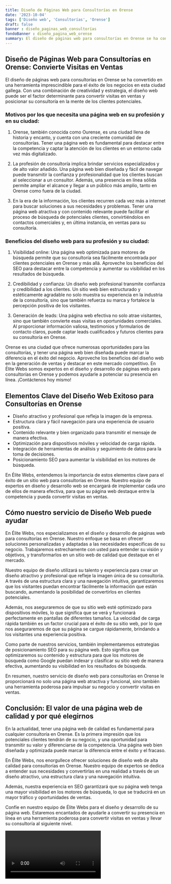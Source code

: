 ```yaml
---
title: Diseño de Páginas Web para Consultorías en Orense
date: '2023-10-04'
tags: ['Diseño web', 'Consultorías', 'Orense']
draft: false
banner : diseño_paginas_web_consultorías
fondoBanner : diseño_pagina_web_orense
summary: El diseño de páginas web para consultorías en Orense se ha convertido en una herramienta imprescindible para el éxito de los negocios en esta ciudad gallega. Con una combinación de creatividad y estrategia, el diseño web puede ser el factor determinante para convertir visitas en ventas y posicionar su consultoría en la mente de los clientes potenciales.
---
```


## Diseño de Páginas Web para Consultorías en Orense: Convierte Visitas en Ventas

El diseño de páginas web para consultorías en Orense se ha convertido en una herramienta imprescindible para el éxito de los negocios en esta ciudad gallega. Con una combinación de creatividad y estrategia, el diseño web puede ser el factor determinante para convertir visitas en ventas y posicionar su consultoría en la mente de los clientes potenciales.

### Motivos por los que necesita una página web en su profesión y en su ciudad:

1. Orense, también conocida como Ourense, es una ciudad llena de historia y encanto, y cuenta con una creciente comunidad de consultorías. Tener una página web es fundamental para destacar entre la competencia y captar la atención de los clientes en un entorno cada vez más digitalizado.

2. La profesión de consultoría implica brindar servicios especializados y de alto valor añadido. Una página web bien diseñada y fácil de navegar puede transmitir la confianza y profesionalidad que los clientes buscan al seleccionar a un consultor. Además, una presencia en línea sólida permite ampliar el alcance y llegar a un público más amplio, tanto en Orense como fuera de la ciudad.

3. En la era de la información, los clientes recurren cada vez más a internet para buscar soluciones a sus necesidades y problemas. Tener una página web atractiva y con contenido relevante puede facilitar el proceso de búsqueda de potenciales clientes, convirtiéndolos en contactos comerciales y, en última instancia, en ventas para su consultoría.

### Beneficios del diseño web para su profesión y su ciudad:

1. Visibilidad online: Una página web optimizada para motores de búsqueda permite que su consultoría sea fácilmente encontrada por clientes potenciales en Orense y más allá. Aproveche los beneficios del SEO para destacar entre la competencia y aumentar su visibilidad en los resultados de búsqueda.

2. Credibilidad y confianza: Un diseño web profesional transmite confianza y credibilidad a los clientes. Un sitio web bien estructurado y estéticamente agradable no solo muestra su experiencia en la industria de la consultoría, sino que también refuerza su marca y fortalece la percepción positiva de los visitantes.

3. Generación de leads: Una página web efectiva no solo atrae visitantes, sino que también convierte esas visitas en oportunidades comerciales. Al proporcionar información valiosa, testimonios y formularios de contacto claros, puede captar leads cualificados y futuros clientes para su consultoría en Orense.

Orense es una ciudad que ofrece numerosas oportunidades para las consultorías, y tener una página web bien diseñada puede marcar la diferencia en el éxito del negocio. Aproveche los beneficios del diseño web en la generación de ventas y destacar en este mercado competitivo. En Élite Webs somos expertos en el diseño y desarrollo de páginas web para consultorías en Orense y podemos ayudarle a potenciar su presencia en línea. ¡Contáctenos hoy mismo!

<GifSeo />

<Cta />

## Elementos Clave del Diseño Web Exitoso para Consultorías en Orense

- Diseño atractivo y profesional que refleja la imagen de la empresa.
- Estructura clara y fácil navegación para una experiencia de usuario positiva.
- Contenido relevante y bien organizado para transmitir el mensaje de manera efectiva.
- Optimización para dispositivos móviles y velocidad de carga rápida.
- Integración de herramientas de análisis y seguimiento de datos para la toma de decisiones.
- Posicionamiento SEO para aumentar la visibilidad en los motores de búsqueda.

En Élite Webs, entendemos la importancia de estos elementos clave para el éxito de un sitio web para consultorías en Orense. Nuestro equipo de expertos en diseño y desarrollo web se encargará de implementar cada uno de ellos de manera efectiva, para que su página web destaque entre la competencia y pueda convertir visitas en ventas.

## Cómo nuestro servicio de Diseño Web puede ayudar

En Élite Webs, nos especializamos en el diseño y desarrollo de páginas web para consultorías en Orense. Nuestro enfoque se basa en ofrecer soluciones personalizadas y adaptadas a las necesidades específicas de su negocio. Trabajaremos estrechamente con usted para entender su visión y objetivos, y transformarlos en un sitio web de calidad que destaque en el mercado.

Nuestro equipo de diseño utilizará su talento y experiencia para crear un diseño atractivo y profesional que refleje la imagen única de su consultoría. A través de una estructura clara y una navegación intuitiva, garantizaremos que los visitantes puedan encontrar fácilmente la información que están buscando, aumentando la posibilidad de convertirlos en clientes potenciales.

Además, nos aseguraremos de que su sitio web esté optimizado para dispositivos móviles, lo que significa que se verá y funcionará perfectamente en pantallas de diferentes tamaños. La velocidad de carga rápida también es un factor crucial para el éxito de su sitio web, por lo que nos aseguraremos de que su página se cargue rápidamente, brindando a los visitantes una experiencia positiva.

Como parte de nuestros servicios, también implementaremos estrategias de posicionamiento SEO para su página web. Esto significa que optimizaremos su contenido y estructura para que los motores de búsqueda como Google puedan indexar y clasificar su sitio web de manera efectiva, aumentando su visibilidad en los resultados de búsqueda.

En resumen, nuestro servicio de diseño web para consultorías en Orense le proporcionará no solo una página web atractiva y funcional, sino también una herramienta poderosa para impulsar su negocio y convertir visitas en ventas.

## Conclusión: El valor de una página web de calidad y por qué elegirnos

En la actualidad, tener una página web de calidad es fundamental para cualquier consultoría en Orense. Es la primera impresión que los potenciales clientes tendrán de su negocio, y una oportunidad para transmitir su valor y diferenciarse de la competencia. Una página web bien diseñada y optimizada puede marcar la diferencia entre el éxito y el fracaso.

En Élite Webs, nos enorgullece ofrecer soluciones de diseño web de alta calidad para consultorías en Orense. Nuestro equipo de expertos se dedica a entender sus necesidades y convertirlas en una realidad a través de un diseño atractivo, una estructura clara y una navegación intuitiva.

Además, nuestra experiencia en SEO garantizará que su página web tenga una mayor visibilidad en los motores de búsqueda, lo que se traducirá en un mayor tráfico y oportunidades de ventas.

Confíe en nuestro equipo de Élite Webs para el diseño y desarrollo de su página web. Estaremos encantados de ayudarle a convertir su presencia en línea en una herramienta poderosa para convertir visitas en ventas y llevar su consultoría al siguiente nivel.

<Video />

<CtaBot job='Consultorías' city='Orense'/>

<Gmaps query='Orense+españa+maps' />